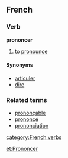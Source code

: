 ==French==
===Verb===
'''prononcer'''

# to [[pronounce]]

====Synonyms====
*[[articuler]]
*[[dire]]

===Related terms===
*[[prononçable]]
*[[prononcé]]
*[[prononciation]]
[[category:French verbs]]

[[et:Prononcer]]